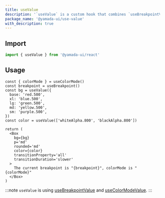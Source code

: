 ```yaml
---
title: useValue
description: '`useValue` is a custom hook that combines `useBreakpointValue` and `useColorModeValue`.'
package_name: '@yamada-ui/use-value'
with_description: true
---
```


## Import

```ts
import { useValue } from '@yamada-ui/react'
```

## Usage

```tsx functional=true
const { colorMode } = useColorMode()
const breakpoint = useBreakpoint()
const bg = useValue({
  base: 'red.500',
  xl: 'blue.500',
  lg: 'green.500',
  md: 'yellow.500',
  sm: 'purple.500',
})
const color = useValue(['whiteAlpha.800', 'blackAlpha.800'])

return (
  <Box
    bg={bg}
    p='md'
    rounded='md'
    color={color}
    transitionProperty='all'
    transitionDuration='slower'
  >
    The current breakpoint is "{breakpoint}", colorMode is "{colorMode}"
  </Box>
)
```

:::note
`useValue` is using [useBreakpointValue](/hooks/use-breakpoint-value) and [useColorModeValue](/hooks/use-color-mode-value).
:::
